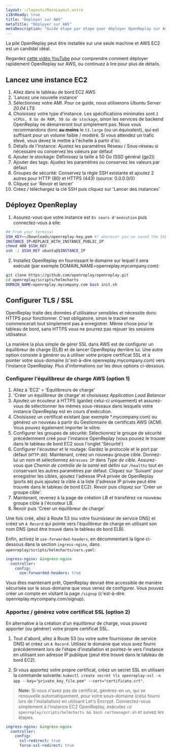 ```yaml
---
layout: ~/layouts/MainLayout.astro
i18nReady: true
title: "Déployer sur AWS"
metaTitle: "Déployer sur AWS"
metaDescription: "Guide étape par étape pour déployer OpenReplay sur Amazon AWS."
---
```


La pile OpenReplay peut être installée sur une seule machine et AWS EC2 est un candidat idéal. 

Regardez [cette vidéo YouTube](https://www.youtube.com/watch?v=0-02jJyL4_A) pour comprendre comment déployer rapidement OpenReplay sur AWS, ou continuez à lire pour plus de détails.

## Lancez une instance EC2

1. Allez dans le tableau de bord EC2 AWS
2. 'Lancez une nouvelle instance'
3. Sélectionnez votre AMI. Pour ce guide, nous utiliserons *Ubuntu Server 20.04 LTS*
4. Choisissez votre type d'instance. Les spécifications minimales sont `2 vCPUs, 8 Go de RAM, 50 Go de stockage`, sinon les services de backend OpenReplay ne démarreront tout simplement pas. Nous vous recommandons donc **au moins** le `t3.large` (ou un équivalent), qui est suffisant pour un volume faible / modéré. Si vous attendez un trafic élevé, vous devez le mettre à l'échelle à partir d'ici.
5. Détails de l'instance: Ajustez les paramètres Réseau / Sous-réseau si nécessaire ou conservez les valeurs par défaut
6. Ajouter le stockage: Définissez la taille à 50 Go (SSD général (gp2))
7. Ajouter des tags: Ajustez les paramètres ou conservez les valeurs par défaut
8. Groupes de sécurité: Conservez la règle SSH existante et ajoutez 2 autres pour HTTP (80) et HTTPS (443) (source: 0.0.0.0/0)
9. Cliquez sur 'Revoir et lancer'
10. Créez / téléchargez la clé SSH puis cliquez sur 'Lancer des instances'

## Déployez OpenReplay

1. Assurez-vous que votre instance est `En cours d'exécution` puis connectez-vous à elle:


```bash
## From your terminal
SSH_KEY=~/Downloads/openreplay-key.pem #! wherever you've saved the SSH key
INSTANCE_IP=REPLACE_WITH_INSTANCE_PUBLIC_IP
chmod 400 $SSH_KEY
ssh -i $SSH_KEY ubuntu@$INSTANCE_IP
```


2. Installez OpenReplay en fournissant le domaine sur lequel il sera exécuté (par exemple DOMAIN_NAME=openreplay.mycompany.com):


```bash
git clone https://github.com/openreplay/openreplay.git
cd openreplay/scripts/helmcharts
DOMAIN_NAME=openreplay.mycompany.com bash init.sh
```


## Configurer TLS / SSL

OpenReplay traite des données d'utilisateur sensibles et nécessite donc HTTPS pour fonctionner. C'est obligatoire, sinon le tracker ne commencerait tout simplement pas à enregistrer. Même chose pour le tableau de bord, sans HTTPS vous ne pourrez pas rejouer les sessions utilisateur.

La manière la plus simple de gérer SSL dans AWS est de configurer un équilibreur de charge (ELB) et de lancer OpenReplay derrière lui. Une autre option consiste à générer ou à utiliser votre propre certificat SSL et à pointer votre sous-domaine (c'est-à-dire openreplay.mycompany.com) vers l'instance OpenReplay. Plus d'informations sur les deux options ci-dessous.

### Configurer l'équilibreur de charge AWS (option 1)

1. Allez à 'EC2' > 'Équilibreurs de charge'
2. 'Créer un équilibreur de charge' et choisissez *Application Load Balancer*
3. Ajoutez un écouteur à HTTPS (gardez celui-ci uniquement) et assurez-vous de sélectionner les mêmes sous-réseaux dans lesquels votre instance OpenReplay est en cours d'exécution.
4. Choisissez un certificat existant (par exemple *.mycompany.com) ou générez un nouveau à partir du Gestionnaire de certificats AWS (ACM). Vous pouvez également importer le vôtre.
5. Configurer les groupes de sécurité: Sélectionnez le groupe de sécurité précédemment créé pour l'instance OpenReplay (vous pouvez le trouver dans le tableau de bord EC2 sous l'onglet 'Sécurité')
6. Configurer l'écouteur et le routage: Gardez le protocole et le port par défaut (`HTTP:80`). Maintenant, créez un nouveau groupe cible. Donnez-lui un nom et sélectionnez `Adresses IP` dans *Type de cible*. Assurez-vous que *Chemin de contrôle de la santé* est défini sur `/healthz` tout en conservant les autres paramètres par défaut. Cliquez sur 'Suivant' pour enregistrer les cibles, ajoutez l'adresse IPv4 privée de OpenReplay (ports `80`) puis ajoutez la cible à la liste (l'adresse IP privée peut être trouvée dans le tableau de bord EC2). Revoir puis cliquez sur 'Créer un groupe cible'.
7. Maintenant, revenez à la page de création LB et transférez ce nouveau groupe cible à l'écouteur LB.
8. Revoir puis 'Créer un équilibreur de charge'

Une fois créé, allez à Route 53 (ou votre fournisseur de service DNS) et créez un `A Record` qui pointe vers l'équilibreur de charge en utilisant son nom DNS (peut être trouvé dans le tableau de bord ELB).

Enfin, activez le `use-forwarded-headers`, en décommentant la ligne ci-dessous dans la section `ingress-nginx`, dans `openreplay/scripts/helmcharts/vars.yaml`:


```yaml
ingress-nginx: &ingress-nginx
  controller:
    config:
      use-forwarded-headers: true
```


Vous êtes maintenant prêt, OpenReplay devrait être accessible de manière sécurisée sur le sous-domaine que vous venez de configurer. Vous pouvez créer un compte en visitant la page `/signup` (c'est-à-dire openreplay.mycompany.com/signup).

### Apportez / générez votre certificat SSL (option 2)

En alternative à la création d'un équilibreur de charge, vous pouvez apporter (ou générer) votre propre certificat SSL.

1. Tout d'abord, allez à Route 53 (ou votre autre fournisseur de service DNS) et créez un `A Record`. Utilisez le domaine que vous avez fourni précédemment lors de l'étape d'installation et pointez-le vers l'instance en utilisant son adresse IP publique (peut être trouvé dans le tableau de bord EC2).

2. Si vous apportez votre propre certificat, créez un secret SSL en utilisant la commande suivante: `kubectl create secret tls openreplay-ssl -n app --key="private_key_file.pem" --cert="certificate.crt"`.

> **Note:** Si vous n'avez pas de certificat, générez-en un, qui se renouvelle automatiquement, pour votre sous-domaine (celui fourni lors de l'installation) en utilisant Let's Encrypt. Connectez-vous simplement à l'instance EC2 OpenReplay, exécutez `cd openreplay/scripts/helmcharts && bash certmanager.sh` et suivez les étapes.
```yaml
ingress-nginx: &ingress-nginx
  controller:
    config:
      ssl-redirect: true
      force-ssl-redirect: true
```
